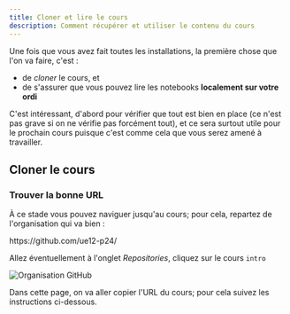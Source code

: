 ```yaml
---
title: Cloner et lire le cours
description: Comment récupérer et utiliser le contenu du cours
---
```



Une fois que vous avez fait toutes les installations, la première chose que l'on va faire, c'est :

* de *cloner* le cours, et
* de s'assurer que vous pouvez lire les notebooks **localement sur votre ordi**

C'est intéressant, d'abord pour vérifier que tout est bien en place (ce n'est pas grave si on ne vérifie pas forcément tout), et ce sera surtout utile pour le prochain cours puisque c'est comme cela que vous serez amené à travailler.

## Cloner le cours

### Trouver la bonne URL

À ce stade vous pouvez naviguer jusqu'au cours; pour cela, repartez de l'organisation qui va bien :

<Admonition type="tip" title="Lien GitHub">
https://github.com/ue12-p24/

Allez éventuellement à l'onglet *Repositories*, cliquez sur le cours `intro`
</Admonition>

![Organisation GitHub](/media/github-orga.png)

Dans cette page, on va aller copier l'URL du cours; pour cela suivez les instructions ci-dessous. 